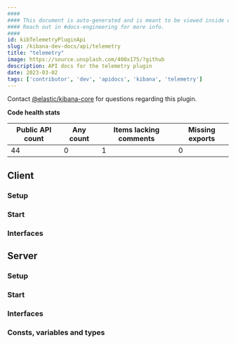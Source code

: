 ```yaml
---
####
#### This document is auto-generated and is meant to be viewed inside our experimental, new docs system.
#### Reach out in #docs-engineering for more info.
####
id: kibTelemetryPluginApi
slug: /kibana-dev-docs/api/telemetry
title: "telemetry"
image: https://source.unsplash.com/400x175/?github
description: API docs for the telemetry plugin
date: 2023-03-02
tags: ['contributor', 'dev', 'apidocs', 'kibana', 'telemetry']
---
```




Contact [@elastic/kibana-core](https://github.com/orgs/elastic/teams/kibana-core) for questions regarding this plugin.

**Code health stats**

| Public API count  | Any count | Items lacking comments | Missing exports |
|-------------------|-----------|------------------------|-----------------|
| 44 | 0 | 1 | 0 |

## Client

### Setup
<DocDefinitionList data={[telemetryObj.client.setup]}/>

### Start
<DocDefinitionList data={[telemetryObj.client.start]}/>

### Interfaces
<DocDefinitionList data={telemetryObj.client.interfaces}/>

## Server

### Setup
<DocDefinitionList data={[telemetryObj.server.setup]}/>

### Start
<DocDefinitionList data={[telemetryObj.server.start]}/>

### Interfaces
<DocDefinitionList data={telemetryObj.server.interfaces}/>

### Consts, variables and types
<DocDefinitionList data={telemetryObj.server.misc}/>

